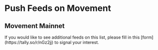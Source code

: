 
# Push Feeds on Movement

## Movement Mainnet

<Callout variant="info">
  If you would like to see additional feeds on this list, please fill in this
  [form](https://tally.so/r/nGz2jj) to signal your interest.
</Callout>

<SponsoredFeedsTable feeds={movementMainnet} networkName="Movement mainnet" />
